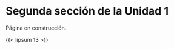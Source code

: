 \thispagestyle{primerapagina}

# Segunda sección de la Unidad 1

::: en-construccion
Página en construcción.
:::

{{< lipsum 13 >}}